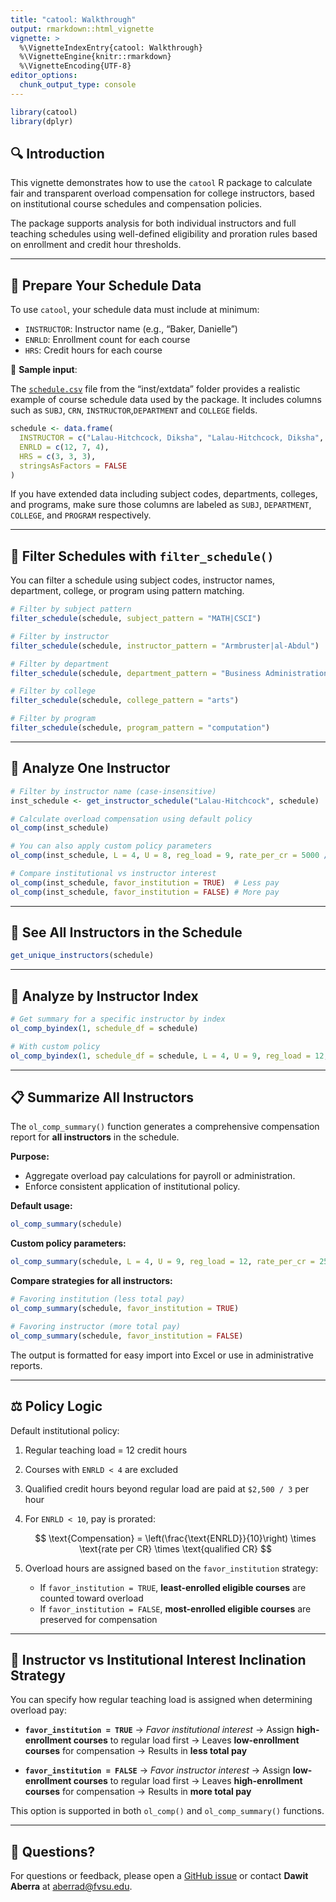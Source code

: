 ```yaml
---
title: "catool: Walkthrough"
output: rmarkdown::html_vignette
vignette: >
  %\VignetteIndexEntry{catool: Walkthrough}
  %\VignetteEngine{knitr::rmarkdown}
  %\VignetteEncoding{UTF-8}
editor_options:
  chunk_output_type: console
---
```



```r
library(catool)
library(dplyr)
```

## 🔍 Introduction

This vignette demonstrates how to use the `catool` R package to calculate fair and transparent overload compensation for college instructors, based on institutional course schedules and compensation policies.

The package supports analysis for both individual instructors and full teaching schedules using well-defined eligibility and proration rules based on enrollment and credit hour thresholds.

---

## 🏫 Prepare Your Schedule Data

To use `catool`, your schedule data must include at minimum:

* `INSTRUCTOR`: Instructor name (e.g., "Baker, Danielle")
* `ENRLD`: Enrollment count for each course
* `HRS`: Credit hours for each course

📂 **Sample input**:

The [`schedule.csv`](https://raw.githubusercontent.com/dawit3000/catool/master/inst/extdata/schedule.csv) file from the "inst/extdata" folder provides a realistic example of course schedule data used by the package. It includes columns such as `SUBJ`, `CRN`, `INSTRUCTOR`,`DEPARTMENT` and `COLLEGE` fields.

```r
schedule <- data.frame(
  INSTRUCTOR = c("Lalau-Hitchcock, Diksha", "Lalau-Hitchcock, Diksha", "Brown, Cecily"),
  ENRLD = c(12, 7, 4),
  HRS = c(3, 3, 3),
  stringsAsFactors = FALSE
)
```

If you have extended data including subject codes, departments, colleges, and programs, make sure those columns are labeled as `SUBJ`, `DEPARTMENT`, `COLLEGE`, and `PROGRAM` respectively.

---

## 🔎 Filter Schedules with `filter_schedule()`

You can filter a schedule using subject codes, instructor names, department, college, or program using pattern matching.

```r
# Filter by subject pattern
filter_schedule(schedule, subject_pattern = "MATH|CSCI")

# Filter by instructor
filter_schedule(schedule, instructor_pattern = "Armbruster|al-Abdul")

# Filter by department
filter_schedule(schedule, department_pattern = "Business Administration")

# Filter by college
filter_schedule(schedule, college_pattern = "arts")

# Filter by program
filter_schedule(schedule, program_pattern = "computation")
```

---

## 👤 Analyze One Instructor

```r
# Filter by instructor name (case-insensitive)
inst_schedule <- get_instructor_schedule("Lalau-Hitchcock", schedule)

# Calculate overload compensation using default policy
ol_comp(inst_schedule)

# You can also apply custom policy parameters
ol_comp(inst_schedule, L = 4, U = 8, reg_load = 9, rate_per_cr = 5000 / 3)

# Compare institutional vs instructor interest
ol_comp(inst_schedule, favor_institution = TRUE)  # Less pay
ol_comp(inst_schedule, favor_institution = FALSE) # More pay
```

---

## 👥 See All Instructors in the Schedule

```r
get_unique_instructors(schedule)
```

---

## 🔢 Analyze by Instructor Index

```r
# Get summary for a specific instructor by index
ol_comp_byindex(1, schedule_df = schedule)

# With custom policy
ol_comp_byindex(1, schedule_df = schedule, L = 4, U = 9, reg_load = 12, rate_per_cr = 2500 / 3)
```

---

## 📋 Summarize All Instructors

The `ol_comp_summary()` function generates a comprehensive compensation report for **all instructors** in the schedule.

**Purpose:**

* Aggregate overload pay calculations for payroll or administration.
* Enforce consistent application of institutional policy.

**Default usage:**

```r
ol_comp_summary(schedule)
```

**Custom policy parameters:**

```r
ol_comp_summary(schedule, L = 4, U = 9, reg_load = 12, rate_per_cr = 2500 / 3)
```

**Compare strategies for all instructors:**

```r
# Favoring institution (less total pay)
ol_comp_summary(schedule, favor_institution = TRUE)

# Favoring instructor (more total pay)
ol_comp_summary(schedule, favor_institution = FALSE)
```

The output is formatted for easy import into Excel or use in administrative reports.

---

## ⚖️ Policy Logic

Default institutional policy:

1. Regular teaching load = 12 credit hours
2. Courses with `ENRLD < 4` are excluded
3. Qualified credit hours beyond regular load are paid at `$2,500 / 3` per hour
4. For `ENRLD < 10`, pay is prorated:

   $$
   \text{Compensation} = \left(\frac{\text{ENRLD}}{10}\right) \times \text{rate per CR} \times \text{qualified CR}
   $$
5. Overload hours are assigned based on the `favor_institution` strategy:

   * If `favor_institution = TRUE`, **least-enrolled eligible courses** are counted toward overload
   * If `favor_institution = FALSE`, **most-enrolled eligible courses** are preserved for compensation

---

## 🧭 Instructor vs Institutional Interest Inclination Strategy

You can specify how regular teaching load is assigned when determining overload pay:

* **`favor_institution = TRUE`** → *Favor institutional interest*
  → Assign **high-enrollment courses** to regular load first
  → Leaves **low-enrollment courses** for compensation
  → Results in **less total pay**

* **`favor_institution = FALSE`** → *Favor instructor interest*
  → Assign **low-enrollment courses** to regular load first
  → Leaves **high-enrollment courses** for compensation
  → Results in **more total pay**

This option is supported in both `ol_comp()` and `ol_comp_summary()` functions.

---

## 📨 Questions?

For questions or feedback, please open a [GitHub issue](https://github.com/dawit3000/catool/issues)
or contact **Dawit Aberra** at [aberrad@fvsu.edu](mailto:aberrad@fvsu.edu).
